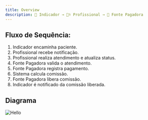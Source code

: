 ```yaml
---
title: Overview
description: 🧑 Indicador → 👨‍⚕️ Profissional → 🏢 Fonte Pagadora
---
```


## Fluxo de Sequência:

1. Indicador encaminha paciente.
2. Profissional recebe notificação.
3. Profissional realiza atendimento e atualiza status.
4. Fonte Pagadora valida o atendimento.
5. Fonte Pagadora registra pagamento.
6. Sistema calcula comissão.
7. Fonte Pagadora libera comissão.
8. Indicador é notificado da comissão liberada.

## Diagrama

![Hello](/images/fluxo.png)
